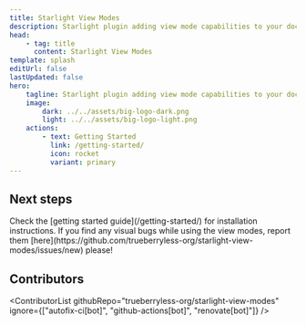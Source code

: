 ```yaml
---
title: Starlight View Modes
description: Starlight plugin adding view mode capabilities to your documentation website.
head:
    - tag: title
      content: Starlight View Modes
template: splash
editUrl: false
lastUpdated: false
hero:
    tagline: Starlight plugin adding view mode capabilities to your documentation website.
    image:
        dark: ../../assets/big-logo-dark.png
        light: ../../assets/big-logo-light.png
    actions:
        - text: Getting Started
          link: /getting-started/
          icon: rocket
          variant: primary
---
```



## Next steps

<CardGrid stagger>
    <Card title="Install the plugin" icon="puzzle">
        Check the [getting started guide](/getting-started/) for installation instructions.
    </Card>
    <Card title="Report bugs" icon="error">
        If you find any visual bugs while using the view modes, report them
        [here](https://github.com/trueberryless-org/starlight-view-modes/issues/new) please!
    </Card>
</CardGrid>

## Contributors


<ContributorList githubRepo="trueberryless-org/starlight-view-modes" ignore={["autofix-ci[bot]", "github-actions[bot]", "renovate[bot]"]} />
